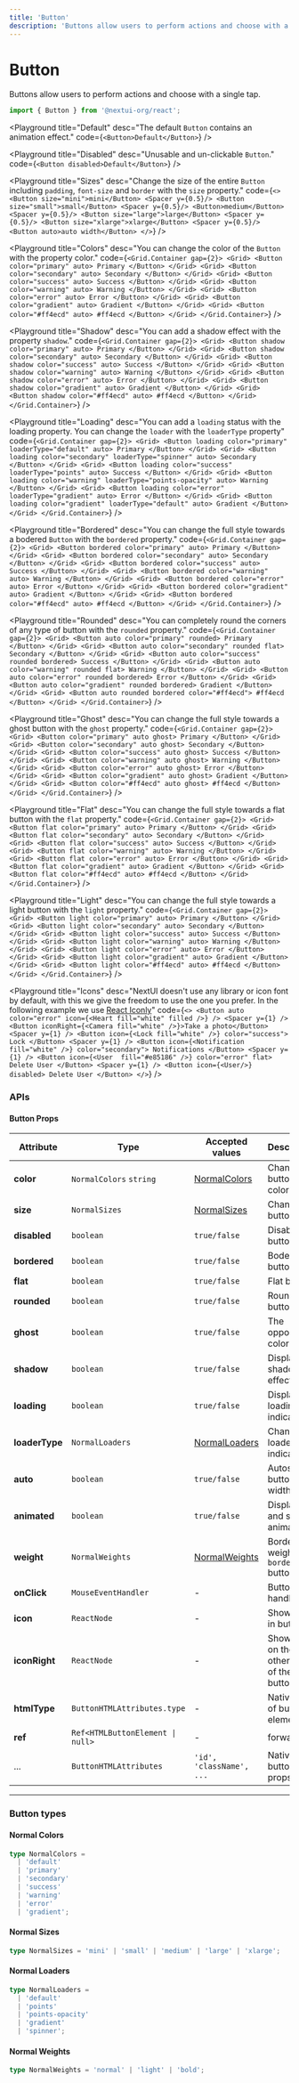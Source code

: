 ```yaml
---
title: 'Button'
description: 'Buttons allow users to perform actions and choose with a single tap.'
---
```


# Button

Buttons allow users to perform actions and choose with a single tap.

```jsx
import { Button } from '@nextui-org/react';
```

<Playground
  title="Default"
  desc="The default `Button` contains an animation effect."
  code={`
<Button>Default</Button>
`}
/>

<Playground
  title="Disabled"
  desc="Unusable and un-clickable `Button`."
  code={`
<Button disabled>Default</Button>
`}
/>

<Playground
  title="Sizes"
  desc="Change the size of the entire `Button` including `padding`, `font-size` and `border` with the `size` property."
  code={`
<>
    <Button size="mini">mini</Button>
    <Spacer y={0.5}/>
    <Button size="small">small</Button>
    <Spacer y={0.5}/>
    <Button>medium</Button>
    <Spacer y={0.5}/>
    <Button size="large">large</Button>
    <Spacer y={0.5}/>
    <Button size="xlarge">xlarge</Button>
    <Spacer y={0.5}/>
    <Button auto>auto width</Button>
</>
`}
/>

<Playground
  title="Colors"
  desc="You can change the color of the `Button` with the property color."
  code={`
<Grid.Container gap={2}>
  <Grid>
    <Button color="primary" auto>
        Primary
    </Button>
  </Grid>
  <Grid>
    <Button color="secondary" auto>
        Secondary
    </Button>
  </Grid>
  <Grid>
    <Button color="success" auto>
        Success
    </Button>
  </Grid>
  <Grid>
    <Button color="warning" auto>
        Warning
    </Button>
  </Grid>
  <Grid>
    <Button color="error" auto>
        Error
    </Button>
  </Grid>
  <Grid>
    <Button color="gradient" auto>
        Gradient
    </Button>
  </Grid>
  <Grid>
    <Button color="#ff4ecd" auto>
        #ff4ecd
    </Button>
  </Grid>
</Grid.Container>
`}
/>

<Playground
  title="Shadow"
  desc="You can add a shadow effect with the property `shadow`."
  code={`
<Grid.Container gap={2}>
  <Grid>
    <Button shadow color="primary" auto>
        Primary
    </Button>
  </Grid>
  <Grid>
    <Button shadow color="secondary" auto>
        Secondary
    </Button>
  </Grid>
  <Grid>
    <Button shadow color="success" auto>
        Success
    </Button>
  </Grid>
  <Grid>
    <Button shadow color="warning" auto>
        Warning
    </Button>
  </Grid>
  <Grid>
    <Button shadow color="error" auto>
        Error
    </Button>
  </Grid>
  <Grid>
    <Button shadow color="gradient" auto>
        Gradient
    </Button>
  </Grid>
  <Grid>
    <Button shadow color="#ff4ecd" auto>
        #ff4ecd
    </Button>
  </Grid>
</Grid.Container>
`}
/>

<Playground
  title="Loading"
  desc="You can add a `loading` status with the loading property. You can change the `loader` with the `loaderType` property"
  code={`
<Grid.Container gap={2}>
  <Grid>
    <Button loading color="primary" loaderType="default" auto>
        Primary
    </Button>
  </Grid>
  <Grid>
  <Button loading color="secondary" loaderType="spinner" auto>
    Secondary
  </Button>
  </Grid>
  <Grid>
  <Button loading color="success" loaderType="points" auto>
    Success
  </Button>
  </Grid>
  <Grid>
  <Button loading color="warning" loaderType="points-opacity" auto>
    Warning
  </Button>
  </Grid>
  <Grid>
  <Button loading color="error" loaderType="gradient" auto>
    Error
  </Button>
  </Grid>
  <Grid>
  <Button loading color="gradient" loaderType="default" auto>
    Gradient
  </Button>
  </Grid>
</Grid.Container>
`}
/>

<Playground
  title="Bordered"
  desc="You can change the full style towards a bodered `Button` with the `bordered` property."
  code={`
  <Grid.Container gap={2}>
  <Grid>
    <Button bordered color="primary" auto>
        Primary
    </Button>
  </Grid>
  <Grid>
  <Button bordered color="secondary" auto>
    Secondary
  </Button>
  </Grid>
  <Grid>
  <Button bordered color="success" auto>
    Success
  </Button>
  </Grid>
  <Grid>
  <Button bordered color="warning" auto>
    Warning
  </Button>
  </Grid>
  <Grid>
  <Button bordered color="error" auto>
    Error
  </Button>
  </Grid>
  <Grid>
  <Button bordered color="gradient" auto>
    Gradient
  </Button>
  </Grid>
  <Grid>
    <Button bordered color="#ff4ecd" auto>
      #ff4ecd
    </Button>
  </Grid>
</Grid.Container>
`}
/>

<Playground
  title="Rounded"
  desc="You can completely round the corners of any type of button with the `rounded` property."
  code={`
<Grid.Container gap={2}>
  <Grid>
    <Button auto color="primary" rounded>
      Primary
    </Button>
  </Grid>
  <Grid>
    <Button auto color="secondary" rounded flat>
      Secondary
    </Button>
  </Grid>
  <Grid>
    <Button auto color="success" rounded bordered>
      Success
    </Button>
  </Grid>
  <Grid>
    <Button auto color="warning" rounded flat>
      Warning
    </Button>
  </Grid>
  <Grid>
    <Button auto color="error" rounded bordered>
      Error
    </Button>
  </Grid>
  <Grid>
    <Button auto color="gradient" rounded bordered>
      Gradient
    </Button>
  </Grid>
  <Grid>
    <Button auto rounded bordered color="#ff4ecd">
      #ff4ecd
    </Button>
  </Grid>
</Grid.Container>
`}
/>

<Playground
  title="Ghost"
  desc="You can change the full style towards a ghost button with the `ghost` property."
  code={`
  <Grid.Container gap={2}>
  <Grid>
    <Button color="primary" auto ghost>
        Primary
    </Button>
  </Grid>
  <Grid>
  <Button color="secondary" auto ghost>
    Secondary
  </Button>
  </Grid>
  <Grid>
  <Button color="success" auto ghost>
    Success
  </Button>
  </Grid>
  <Grid>
  <Button color="warning" auto ghost>
    Warning
  </Button>
  </Grid>
  <Grid>
  <Button color="error" auto ghost>
    Error
  </Button>
  </Grid>
  <Grid>
  <Button color="gradient" auto ghost>
    Gradient
  </Button>
  </Grid>
  <Grid>
    <Button color="#ff4ecd" auto ghost>
      #ff4ecd
    </Button>
  </Grid>
</Grid.Container>
`}
/>

<Playground
  title="Flat"
  desc="You can change the full style towards a flat button with the `flat` property."
  code={`
 <Grid.Container gap={2}>
  <Grid>
    <Button flat color="primary" auto>
        Primary
    </Button>
  </Grid>
  <Grid>
  <Button flat color="secondary" auto>
    Secondary
  </Button>
  </Grid>
  <Grid>
  <Button flat color="success" auto>
    Success
  </Button>
  </Grid>
  <Grid>
  <Button flat color="warning" auto>
    Warning
  </Button>
  </Grid>
  <Grid>
  <Button flat color="error" auto>
    Error
  </Button>
  </Grid>
  <Grid>
  <Button flat color="gradient" auto>
    Gradient
  </Button>
  </Grid>
  <Grid>
    <Button flat color="#ff4ecd" auto>
      #ff4ecd
    </Button>
  </Grid>
</Grid.Container>
`}
/>

<Playground
  title="Light"
  desc="You can change the full style towards a light button with the `light` property."
  code={`
 <Grid.Container gap={2}>
  <Grid>
    <Button light color="primary" auto>
        Primary
    </Button>
  </Grid>
  <Grid>
  <Button light color="secondary" auto>
    Secondary
  </Button>
  </Grid>
  <Grid>
  <Button light color="success" auto>
    Success
  </Button>
  </Grid>
  <Grid>
  <Button light color="warning" auto>
    Warning
  </Button>
  </Grid>
  <Grid>
  <Button light color="error" auto>
    Error
  </Button>
  </Grid>
  <Grid>
  <Button light color="gradient" auto>
    Gradient
  </Button>
  </Grid>
  <Grid>
    <Button light color="#ff4ecd" auto>
      #ff4ecd
    </Button>
  </Grid>
</Grid.Container>
`}
/>

<Playground
  title="Icons"
  desc="NextUI doesn't use any library or icon font by default, with this we give the freedom to use the one you prefer. In the following example we use [React Iconly](https://react-iconly.jrgarciadev.com)"
  code={`
 <>
    <Button auto color="error" icon={<Heart fill="white" filled />} />
    <Spacer y={1} />
    <Button iconRight={<Camera fill="white" />}>Take a photo</Button>
    <Spacer y={1} />
    <Button icon={<Lock fill="white" />} color="success">
        Lock
    </Button>
    <Spacer y={1} />
    <Button icon={<Notification fill="white" />} color="secondary">
        Notifications
    </Button>
    <Spacer y={1} />
    <Button icon={<User  fill="#e85186" />} color="error" flat>
        Delete User
    </Button>
    <Spacer y={1} />
    <Button icon={<User/>} disabled>
        Delete User
    </Button>
</>
`}
/>

<Spacer y={3} />

### APIs

<Spacer y={2} />

#### Button Props

| Attribute      | Type                                            | Accepted values                  | Description                               | Default   |
| -------------- | ----------------------------------------------- | -------------------------------- | ----------------------------------------- | --------- |
| **color**      | `NormalColors` `string`                         | [NormalColors](#normal-colors)   | Change button color                       | `default` |
| **size**       | `NormalSizes`                                   | [NormalSizes](#normal-sizes)     | Change button size                        | `medium`  |
| **disabled**   | `boolean`                                       | `true/false`                     | Disable button                            | `false`   |
| **bordered**   | `boolean`                                       | `true/false`                     | Bodered button                            | `false`   |
| **flat**       | `boolean`                                       | `true/false`                     | Flat button                               | `false`   |
| **rounded**    | `boolean`                                       | `true/false`                     | Rounded button                            | `false`   |
| **ghost**      | `boolean`                                       | `true/false`                     | The opposite color                        | `false`   |
| **shadow**     | `boolean`                                       | `true/false`                     | Display shadow effect                     | `false`   |
| **loading**    | `boolean`                                       | `true/false`                     | Display loading indicator                 | `false`   |
| **loaderType** | `NormalLoaders`                                 | [NormalLoaders](#normal-loaders) | Change loader indicator                   | `default` |
| **auto**       | `boolean`                                       | `true/false`                     | Autoscale button width                    | `false`   |
| **animated**   | `boolean`                                       | `true/false`                     | Display drip and scale animation          | `true`    |
| **weight**     | `NormalWeights`                                 | [NormalWeights](#normal-weights) | Border weight for `bordered` button       | `normal`  |
| **onClick**    | `MouseEventHandler`                             | -                                | Button click handler                      | -         |
| **icon**       | `ReactNode`                                     | -                                | Show icon in button                       | -         |
| **iconRight**  | `ReactNode`                                     | -                                | Show icon on the other side of the button | -         |
| **htmlType**   | `ButtonHTMLAttributes.type`                     | -                                | Native type of button element             | `button`  |
| **ref**        | <Code>Ref<HTMLButtonElement &#124; null></Code> | -                                | forwardRef                                | -         |
| ...            | `ButtonHTMLAttributes`                          | `'id', 'className', ...`         | Native button props                       | -         |

---

<Spacer y={2} />

### Button types

<Spacer y={1} />

#### Normal Colors

```ts
type NormalColors =
  | 'default'
  | 'primary'
  | 'secondary'
  | 'success'
  | 'warning'
  | 'error'
  | 'gradient';
```

#### Normal Sizes

```ts
type NormalSizes = 'mini' | 'small' | 'medium' | 'large' | 'xlarge';
```

#### Normal Loaders

```ts
type NormalLoaders =
  | 'default'
  | 'points'
  | 'points-opacity'
  | 'gradient'
  | 'spinner';
```

#### Normal Weights

```ts
type NormalWeights = 'normal' | 'light' | 'bold';
```
